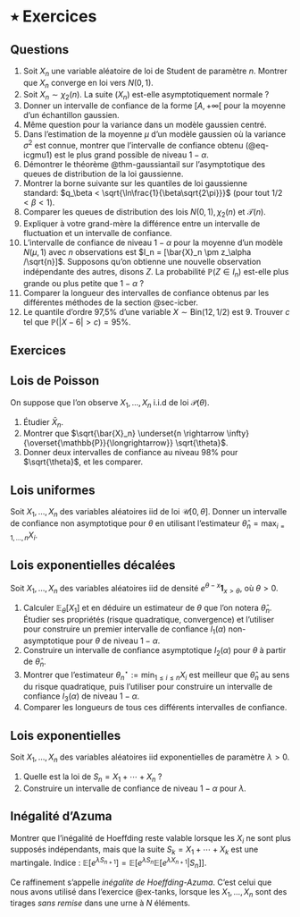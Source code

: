 # ٭ Exercices {.unnumbered}

## Questions 

1. Soit $X_n$ une variable aléatoire de loi de Student de paramètre $n$. Montrer que $X_n$ converge en loi vers $N(0,1)$. 
2. Soit $X_n \sim \chi_2(n)$. La suite $(X_n)$ est-elle asymptotiquement normale ?
3. Donner un intervalle de confiance de la forme $[A,+\infty[$ pour la moyenne d'un échantillon gaussien. 
4. Même question pour la variance dans un modèle gaussien centré. 
5. Dans l'estimation de la moyenne $\mu$ d'un modèle gaussien où la variance $\sigma^2$ est connue, montrer que l'intervalle de confiance obtenu (@eq-icgmu1) est le plus grand possible de niveau $1-\alpha$. 
6. Démontrer le théorème @thm-gaussiantail sur l'asymptotique des queues de distribution de la loi gaussienne. 
7. Montrer la borne suivante sur les quantiles de loi gaussienne standard: $q_\beta < \sqrt{\ln\frac{1}{\beta\sqrt{2\pi}}}$ (pour tout $1/2<\beta<1$).  
8. Comparer les queues de distribution des lois $N(0,1), \chi_2(n)$ et $\mathscr{T}(n)$. 
9. Expliquer à votre grand-mère la différence entre un intervalle de fluctuation et un intervalle de confiance. 
10. L'intervalle de confiance de niveau $1-\alpha$ pour la moyenne d'un modèle $N(\mu, 1)$ avec $n$ observations est $I_n = [\bar{X}_n \pm z_\alpha /\sqrt{n}]$. Supposons qu'on obtienne une nouvelle observation indépendante des autres, disons $Z$. La probabilité $\mathbb{P}(Z \in I_n)$ est-elle plus grande ou plus petite que $1-\alpha$ ?
11. Comparer la longueur des intervalles de confiance obtenus par les différentes méthodes de la section @sec-icber. 
12. Le quantile d'ordre 97,5% d'une variable $X\sim \mathrm{Bin}(12,1/2)$ est 9. Trouver $c$ tel que $\mathbb{P}(|X-6|>c)=95\%$. 


## Exercices 

:::{#exr-poisson} 

## Lois de Poisson

On suppose que l'on observe $X_1, \dots, X_n$ i.i.d de loi $\mathscr{P}(\theta)$.

1. Étudier $\bar{X}_n$. 
2. Montrer que $\sqrt{\bar{X}_n} \underset{n \rightarrow \infty}{\overset{\mathbb{P}}{\longrightarrow}} \sqrt{\theta}$. 
3. Donner deux intervalles de confiance au niveau $98 \%$ pour $\sqrt{\theta}$, et les comparer.

::: 

:::{#exr-unif}

## Lois uniformes

Soit $X_1, \dotsc, X_n$ des variables aléatoires iid de loi $\mathscr{U}[0,\theta]$. Donner un intervalle de confiance non asymptotique pour $\theta$ en utilisant l'estimateur $\hat{\theta}_n = \max_{i=1,\dotsc, n}X_i$. 

:::

:::{#exr-expodec}

## Lois exponentielles décalées

Soit $X_1, \dotsc, X_n$ des variables aléatoires iid de densité $e^{\theta-x} \mathbf{1}_{x>\theta}$, où $\theta >0$.

1. Calculer $\mathbb{E}_\theta\left[X_1\right]$ et en déduire un estimateur de $\theta$ que l'on notera $\hat\theta_n$. Étudier ses propriétés (risque quadratique, convergence) et l'utiliser pour construire un premier intervalle de confiance $I_1(\alpha)$ non-asymptotique pour $\theta$ de niveau $1-\alpha$.
2. Construire un intervalle de confiance asymptotique $I_2(\alpha)$ pour $\theta$ à partir de $\hat{\theta}_n$. 
2. Montrer que l'estimateur $\theta_n^\star := \min_{1 \leq i \leq n} X_i$ est meilleur que $\hat \theta_n$ au sens du risque quadratique, puis l'utiliser pour construire un intervalle de confiance $I_3(\alpha)$ de niveau $1-\alpha$. 
3. Comparer les longueurs de tous ces différents intervalles de confiance. 

:::

:::{#exr-expo}

## Lois exponentielles


Soit $X_1, \dotsc, X_n$ des variables aléatoires iid exponentielles de paramètre $\lambda>0$. 

1. Quelle est la loi de $S_n = X_1 + \dotsb + X_n$ ?
2. Construire un intervalle de confiance de niveau $1-\alpha$ pour $\lambda$. 

:::

:::{#exr-azuma}

## Inégalité d'Azuma

Montrer que l'inégalité de Hoeffding reste valable lorsque les $X_i$ ne sont plus supposés indépendants, mais que la suite $S_k = X_1 + \dotsb + X_k$ est une martingale. Indice : $\mathbb{E}[e^{\lambda S_{n+1}}] = \mathbb{E}[e^{\lambda S_n}\mathbb{E}[e^{\lambda X_{n+1}}|S_n]]$. 

Ce raffinement s'appelle *inégalite de Hoeffding-Azuma*. C'est celui que nous avons utilisé dans l'exercice @ex-tanks, lorsque les $X_1, \dotsc, X_n$ sont des tirages *sans remise* dans une urne à $N$ éléments. 



:::